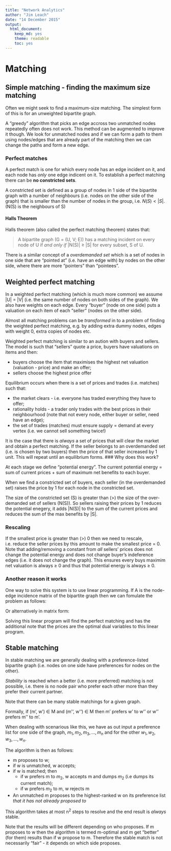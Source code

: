 ```yaml
---
title: "Network Analytics"
author: "Jim Leach"
date: "14 December 2015"
output:
  html_document:
    keep_md: yes
    theme: readable
    toc: yes
---
```


# Matching

## Simple matching - finding the maximum size matching

Often we might seek to find a maximum-size matching. The simplest form of this is for an unweighted bipartite graph.

A "greedy" algorithm that picks an edge accross two unmatched nodes repeatedly often does not work. This method can be augmented to improve it though. We look for unmatched nodes and if we can form a path to them using nodes/edges that are already part of the matching then we can change the paths and form a new edge. 

### Perfect matches

A perfect match is one for which every node has an edge incident on it, and each node has _only_ one edge indicent on it. To establish a perfect matching there can be __no constricted sets__.

A constricted set is defined as a group of nodes in 1 side of the bipartite graph with a number of neighbours (i.e. nodes on the other side of the graph) that is smaller than the number of nodes in the group, i.e. $N(S) < |S|$. (N(S) is the neighbours of S)

#### Halls Theorem

Halls theorem (also called the perfect matching theorem) states that:

> A bipartite graph (G = (U, V; E)) has a matching incident on every node of U if _and only if_ |N(S)| $\geq$ |S| for every subset, S of U.

There is a similar concept of a _overdemanded set_ which is a set of nodes in one side that are "pointed at" (i.e. have an edge with) by nodes on the other side, where there are more "pointers" than "pointees".

## Weighted perfect matching

In a weighted perfect matching (which is much more common) we assume |U| = |V| (i.e. the same number of nodes on both sides of the graph). We also have weights on each edge. Every "buyer" (node on one side) puts a valuation on each item of each "seller" (nodes on the other side).

Almost all matching problems can be _transformed_ in to a problem of finding the weighted perfect matching, e.g. by adding extra dummy nodes, edges with weight 0, extra copies of nodes etc.

Weighted perfect matching is similar to an aution with buyers and sellers. The model is such that "sellers" quote a price, buyers have valuations on items and then:

* buyers choose the item that maximises the highest net valuation (valuation - price) and make an offer;
* sellers choose the highest price offer

Equilibrium occurs when there is a set of prices and trades (i.e. matches) such that:

* the market clears - i.e. everyone has traded everything they have to offer;
* rationality holds - a trader only trades with the best prices in their neighbourhood (note that not every node, either buyer or seller, need have an edge);
* the set of trades (matches) must ensure supply = demand at every vertex (i.e. we cannot sell something twice!)

It is the case that there is _always_ a set of prices that will clear the market and obtain a perfect matching. If the seller belongs to an overdemanded set (i.e. is chosen by two buyers) then the price of that seller increased by 1 unit. This will repeat until an equilibrium forms. 
### Why does this work?

At each stage we define "potential energy". The current potential energy = sum of current prices + sum of maximum net benefits to each buyer. 

When we find a constricted set of buyers, each seller (in the overdemanded set) raises the price by 1 for each node in the constricted set. 

The size of the constricted set (S) is greater than (>) the size of the over-demanded set of sellers (N(S)). So sellers raising their prices by 1 reduces the potential enegery, it adds |N(S)| to the sum of the current prices and reduces the sum of the max benefits by |S|. 

### Rescaling

If the smallest price is greater than (>) 0 then we need to rescale, i.e. reduce the seller prices by this amount to make the smallest price = 0. Note that adding/removing a constant from _all_ sellers' prices does not change the potential energy and does not change buyer's indeference edges (i.e. it does not change the graph). This ensures every buys maximim net valuation is always $\geq$ 0 and thus that potential energy is always $\geq$ 0. 

### Another reason it works

One way to solve this system is to use linear programming. If A is the node-edge incidence matrix of the bipartite graph then we can fomulate the problem as follows:

\begin{equation*}
\begin{split}
\max \sum_{i, j} v_{ij} x_{ij} \\
s.t\\
\sum_i x_{ij} = 1 \\
\sum_j x_{ij} = 1 \\
x_{ij} \geq 0
\end{split}
\end{equation*}

Or alternatively in matrix form:

\begin{equation*}
\begin{split}
\max v^Tx \\
s.t\\
Ax = 1
x \geq 0
\end{split}
\end{equation*}

Solving this linear program will find the perfect matching and has the additional note that the prices are the optimal dual variables to this linear program. 

## Stable matching

In stable matching we are generally dealing with a preference-listed bipartite graph (i.e. nodes on one side have preferences for nodes on the other). 

_Stability_ is reached when a better (i.e. more preferred) matching is not possible, i.e. there is no node pair who prefer each other more than they prefer their current partner.

Note that there can be many stable matchings for a given graph. 

Formally, if (m', w') $\in$ M and (m'', w'') $\in$ M then m' prefers w' to w'' or w'' prefers m'' to m'.

When dealing with scenarious like this, we have as out input a preference list for one side of the graph, ${m_1, m_2, m_3, ..., m_n}$ and for the other ${w_1, w_2, w_3, ..., w_n}$. 

The algorithm is then as follows:

* m proposes to w;
* if w is unmatched, w accepts;
* if w is matched; then
    * if w prefers m to $m_2$, w accepts m and dumps $m_2$ (i.e dumps its current match);
    * if w prefers $m_2$ to m, w rejects m
* An unmatched m proposes to the highest-ranked w on its preference list _that it has not already proposed to_

This algorithm takes at most n^2^ steps to resolve and the end result is _always_ stable.

Note that the results will be different depending on who proposes. If m proposes to w then the algorithm is termed m-optimal and m get "better" (for them) results than if w propose to m. Therefore the stable match is not necessarily "fair" - it depends on which side proposes. 